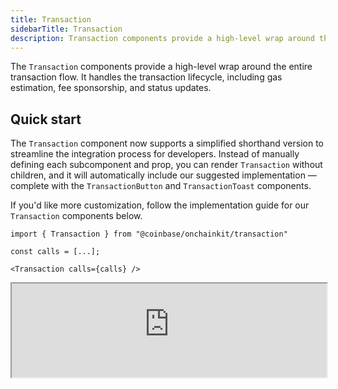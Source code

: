 ```yaml
---
title: Transaction
sidebarTitle: Transaction
description: Transaction components provide a high-level wrap around the entire transaction flow
---
```


The `Transaction` components provide a high-level wrap around the entire transaction flow. It handles the transaction lifecycle, including gas estimation, fee sponsorship, and status updates.

## Quick start

The `Transaction` component now supports a simplified shorthand version to streamline the integration process for developers. Instead of manually defining each subcomponent and prop, you can render `Transaction` without children, and it will automatically include our suggested implementation — complete with the `TransactionButton` and `TransactionToast` components.

If you'd like more customization, follow the implementation guide for our `Transaction` components below.

```tsx
import { Transaction } from "@coinbase/onchainkit/transaction"

const calls = [...];

<Transaction calls={calls} />
```

<iframe
  src="https://684b5e62b1ff46bc5bf83966-aijszlfakk.chromatic.com/iframe.html?args=&id=onchainkit-transaction--default&viewMode=story&dark=true&hero=true"
  width="100%"
  height="auto"
/>

### Props

```tsx
type TransactionProps = {
  calls?: Calls | Contracts | Array<Call | ContractFunctionParameters>; // An array of calls to be made in the transaction
  capabilities?: WalletCapabilities; // @deprecated Use `isSponsored` instead
  chainId?: number; // The chainId for the transaction
  children?: ReactNode; // The child components to be rendered within the transaction component
  className?: string; // An optional CSS class name for styling the component
  isSponsored?: boolean; // Whether the transactions are sponsored (default: false)
  onError?: (e: TransactionError) => void; // An optional callback function that handles transaction errors
  onStatus?: (lifecycleStatus: LifecycleStatus) => void; // An optional callback function that exposes the component lifecycle state
  onSuccess?: (response: TransactionResponseType) => void; // An optional callback function that exposes the transaction receipts
  resetAfter?: number; // An optional time (in ms) after which to reset the component
} & (
  | {
      children: ReactNode;
      disabled?: never; // An optional prop to disable submit button. Only available when children are not provided
    }
  | {
      children?: never;
      disabled?: boolean; // An optional prop to disable submit button. Only available when children are not provided
    }
);
```

## Walkthrough

<Steps>
  <Step title="Add calls">
  Execute one or multiple transactions using the Transaction component. You can pass transactions in either `Call` or `ContractFunctionParameters` format. The component will automatically apply batching logic if the user's wallet supports it.

  #### Types

  - [`ContractFunctionParameters`](https://github.com/wevm/viem/blob/ce1b8aff4d4523d3a324e500261c8c0867fd35e9/src/types/contract.ts#L188)
  - `Call` (see Supporting Types section below)

  <CodeGroup>
  ```tsx TransactionComponents.tsx
  import { useCallback } from 'react';
  import { Avatar, Name } from '@coinbase/onchainkit/identity';
  import { // [!code focus]
    Transaction, // [!code focus]
    TransactionButton,
    TransactionSponsor,
    TransactionStatus,
    TransactionStatusAction,
    TransactionStatusLabel,
  } from '@coinbase/onchainkit/transaction'; // [!code focus]
  import type { LifecycleStatus } from '@coinbase/onchainkit/transaction';
  import { Wallet, ConnectWallet } from '@coinbase/onchainkit/wallet';
  import { useAccount } from 'wagmi';
  import { calls } from '@/calls'; // [!code focus]

  // ---cut-start---

  const BASE_SEPOLIA_CHAIN_ID = 84532;
  // ---cut-end---

  export default function TransactionComponents() {
  const { address } = useAccount();

      const handleOnStatus = useCallback((status: LifecycleStatus) => {
        console.log('LifecycleStatus', status);
      }, []);

      return address ? (
        <Transaction // [!code focus]
          chainId={BASE_SEPOLIA_CHAIN_ID} // [!code focus]
          calls={calls} // [!code focus]
          onStatus={handleOnStatus} // [!code focus]
        >
          <TransactionButton />
          <TransactionSponsor />
          <TransactionStatus>
            <TransactionStatusLabel />
            <TransactionStatusAction />
          </TransactionStatus>
        </Transaction> // [!code focus]
      ) : (
        <Wallet>
          <ConnectWallet>
            <Avatar className='h-6 w-6' />
            <Name />
          </ConnectWallet>
        </Wallet>
      );

  };

  ```

  ```ts calls.ts
  const clickContractAddress = '0x67c97D1FB8184F038592b2109F854dfb09C77C75';
  const clickContractAbi = [
    {
      type: 'function',
      name: 'click',
      inputs: [],
      outputs: [],
      stateMutability: 'nonpayable',
    },
  ] as const;

  export const calls = [
    {
      address: clickContractAddress,
      abi: clickContractAbi,
      functionName: 'click',
      args: [],
    }
  ];
  ```
  </CodeGroup>

  <iframe
    src="https://684b5e62b1ff46bc5bf83966-aijszlfakk.chromatic.com/iframe.html?args=&id=onchainkit-transaction--types&viewMode=story&dark=true&hero=true"
    width="100%"
    height="auto"
  />

  </Step>
  <Step title="Listen to LifecycleStatus">
  Take full control of your transactions data with the `LifecycleStatus` object via the `onStatus` prop.
  This TypeScript object provides `statusName` and `statusData` to keep you informed.

  ```tsx
  import { useCallback } from 'react';
  import {
    Transaction,
    TransactionButton,
    TransactionSponsor,
    TransactionStatus,
    TransactionToast,
    TransactionToastIcon,
    TransactionToastLabel,
    TransactionToastAction,
  } from '@coinbase/onchainkit/transaction';
  import {contracts} from '@/contracts';
  // ---cut-before---

  import type { LifecycleStatus } from '@coinbase/onchainkit/transaction'; // [!code focus]

  // omitted for brevity

  const handleOnStatus = useCallback((status: LifecycleStatus) => {  // [!code focus]
    console.log('Transaction status:', status); // [!code focus]
  }, []); // [!code focus]

  // omitted for brevity

  // Usage in component
  <Transaction  // [!code focus]
    contracts={contracts}
    onStatus={handleOnStatus} // [!code focus]
  >
    <TransactionButton />
    <TransactionSponsor />
    <TransactionToast>
      <TransactionToastIcon />
      <TransactionToastLabel />
      <TransactionToastAction />
    </TransactionToast>
  </Transaction>
  ```

  The Lifecycle Status features seven states for the transaction experience.

  ```ts
  import type { TransactionError } from "@coinbase/onchainkit/transaction";
  import type { Address, TransactionReceipt } from "viem";
  // ---cut-before---
  type LifecycleStatus =
    | {
        statusName: 'init';
        statusData: null;
      }
    | {
        statusName: 'error';
        statusData: TransactionError;
      }
    | {
        statusName: 'transactionIdle'; // initial status prior to the mutation function executing
        statusData: null;
      }
    | {
        statusName: 'buildingTransaction'; // resolving calls or contracts promise
        statusData: null;
      }
    | {
        statusName: 'transactionPending'; // if the mutation is currently executing
        statusData: null;
      }
    | {
        statusName: 'transactionLegacyExecuted';
        statusData: {
          transactionHashList: string[];
        };
      }
    | {
        statusName: 'success'; // if the last mutation attempt was successful
        statusData: {
          transactionReceipts: TransactionReceipt[];
        };
      };
  ```

  </Step>
  <Step title="Sponsor with Paymaster capabilities">
  To sponsor your transactions with Paymaster capabilities, configure your [`OnchainKitProvider`](/onchainkit/config/onchainkit-provider) with the appropriate `config.paymaster` URL, then pass `isSponsored={true}` to the `Transaction` component.

  Obtain a Paymaster and Bundler endpoint from the [Coinbase Developer Platform](https://portal.cdp.coinbase.com/products/bundler-and-paymaster).

  <Frame>
  <img
    alt="OnchainKit Paymaster and Bundler endpoint"
    title="OnchainKit Paymaster and Bundler endpoint"
    src="/images/onchainkit/onchainkit-components-paymaster-endpoint.png"
    width="702"
    loading="lazy"
  />
  </Frame>

  ```tsx
  <OnchainKitProvider
    config={{ // [!code focus]
      paymaster: process.env.PAYMASTER_ENDPOINT, // [!code focus]
    }} // [!code focus]
  >
  ```

  Next, pass `isSponsored={true}` to the `Transaction` component.

  ```tsx
  import { Transaction, TransactionButton, TransactionSponsor } from "@coinbase/onchainkit/transaction"
  // ---cut-before---
  // omitted for brevity
  <Transaction
    isSponsored={true} // [!code focus]
    contracts={contracts} // [!code focus]
  >
    <TransactionButton />
    <TransactionSponsor />
  </Transaction>
  ```
  </Step>
</Steps>

### Using `calls` with Promises

`Calls` also accepts asynchronous functions that are resolved on each button click. This can be useful if you're calling an API to retrieve transaction data.

These functions must resolve to `Call[]` or `ContractFunctionParameters[]`.

In the example the calls data will be fetched from api.transaction.com when the user clicks the Transaction Button.

```ts
import { Transaction, TransactionButton, LifecycleStatus} from '@coinbase/onchainkit/transaction';
import { baseSepolia } from 'wagmi/chains';

// ---cut-before---

const callsCallback = async () => { // [!code focus]
  const res = await fetch('api.transaction.com/createTransaction'); // [!code focus]
  const callData = await res.json(); // [!code focus]
  return callData; // [!code focus]
} // [!code focus]

export default function TransactionWithCalls() {

  return (
    <Transaction
      chainId={baseSepolia.id}
      calls={callsCallback} // [!code focus]
      onStatus={(status: LifecycleStatus) => console.log('Transaction status:', status)}
    >
      <TransactionButton />
    </Transaction>
  );
}
```

## Components

<Frame>
<div className="flex flex-col max-w-[648px] gap-6">
  <img
    src="/images/onchainkit/onchainkit-components-transaction-anatomy.png"
    alt="OnchainKit transaction anatomy component diagram"
    title="Visual breakdown of OnchainKit transaction components"
    width="648"
    loading="lazy"
  />
</div>
</Frame>

The components are designed to work together hierarchically. For each component, ensure the following:

- `<Transaction />` - Serves as the main container for all transaction-related components.
- `<TransactionButton />` - Handles the transaction initiation process.
- `<TransactionSponsor />` - Displays information about the sponsorship of transaction gas fees.
- `<TransactionStatus />` - Contains transaction status information and actions.
- `<TransactionStatusLabel />` - Displays the current status of the transaction.
- `<TransactionStatusAction />` - Provides additional actions based on the transaction status.
- `<TransactionToast />` - Displays a toast notification for the transaction status.
- `<TransactionToastIcon />` - Displays an icon in the transaction toast notification.
- `<TransactionToastLabel />` - Displays the label text in the transaction toast notification.
- `<TransactionToastAction />` - Provides additional actions within the transaction toast notification.

## Advanced Customization

### Custom Transaction Button with Render Props

For complete control over the transaction button rendering, use the `render` prop on `TransactionButton`. This allows you to implement custom UI while maintaining all transaction functionality:

```tsx
import { TransactionButton } from '@coinbase/onchainkit/transaction';

<TransactionButton
  render={({ status, onSubmit, isDisabled }) => (
    <button
      onClick={onSubmit}
      disabled={isDisabled}
      className="my-custom-transaction-button"
    >
      {status === 'pending' ? 'Processing...' : 'Submit Transaction'}
    </button>
  )}
/>
```

## Component Props

### TransactionButtonProps

```ts
type TransactionButtonProps = {
  className?: string; // An optional CSS class name for styling the button component
  disabled?: boolean; // A optional prop to disable the submit button
  text?: ReactNode; // An optional text to be displayed in the button component
  errorOverride?: TransactionButtonOverride; // Optional overrides for text and onClick handler in error state
  successOverride?: TransactionButtonOverride; // Optional overrides for text and onClick handler in success state
  pendingOverride?: Pick<TransactionButtonOverride, 'text'>; // Optional overrides for text in pending state
  render?: (params: {
    status: 'default' | 'success' | 'error' | 'pending';
    onSubmit: () => void;
    onSuccess: () => void;
    isDisabled: boolean;
    context: TransactionContextType;
  }) => ReactNode; // Custom render function for complete control of button rendering
};
```

### TransactionSponsorProps

```ts
type TransactionSponsorProps = {
  className?: string; // An optional CSS class name for styling the sponsor component
};
```

### TransactionStatusProps

```ts
type TransactionStatusProps = {
  children?: ReactNode; // The child components to be rendered within the status component
  className?: string; // An optional CSS class name for styling the status component
};
```

### TransactionStatusActionProps

```ts
type TransactionStatusActionProps = {
  className?: string; // An optional CSS class name for styling
};
```

### TransactionStatusLabelProps

```ts
type TransactionStatusLabelProps = {
  className?: string; // An optional CSS class name for styling
};
```

### TransactionToastProps

```ts
type TransactionToastProps = {
  children?: ReactNode; // The child components to be rendered within the toast component
  className?: string; // An optional CSS class name for styling the toast component
  duration?: number; // An optional value to customize time until toast disappears
  position?: 'top-center' | 'top-right' | 'bottom-center' | 'bottom-right'; // An optional position property to specify the toast's position on the screen
};
```

### TransactionToastActionProps

```ts
type TransactionToastActionProps = {
  className?: string; // An optional CSS class name for styling
};
```

### TransactionToastIconProps

```ts
type TransactionToastIconProps = {
  className?: string; // An optional CSS class name for styling
};
```

### TransactionToastLabelProps

```ts
type TransactionToastLabelProps = {
  className?: string; // An optional CSS class name for styling
};
```

### Supporting Types

```ts
type Call = { to: Hex; data?: Hex; value?: bigint };

type LifecycleStatus =
  | { statusName: 'init'; statusData: null }
  | { statusName: 'error'; statusData: TransactionError }
  | { statusName: 'transactionIdle'; statusData: null }
  | { statusName: 'buildingTransaction'; statusData: null }
  | { statusName: 'transactionPending'; statusData: null }
  | { statusName: 'transactionLegacyExecuted'; statusData: { transactionHashList: Address[] } }
  | { statusName: 'success'; statusData: { transactionReceipts: TransactionReceipt[] } }
  | { statusName: 'reset'; statusData: null };

type TransactionError = {
  code: string; // The error code representing the type of transaction error
  error: string; // The error message providing details about the transaction error
  message: string; // The error message providing details about the transaction error
};

type TransactionResponseType = {
  transactionReceipts: TransactionReceipt[];
};
```
